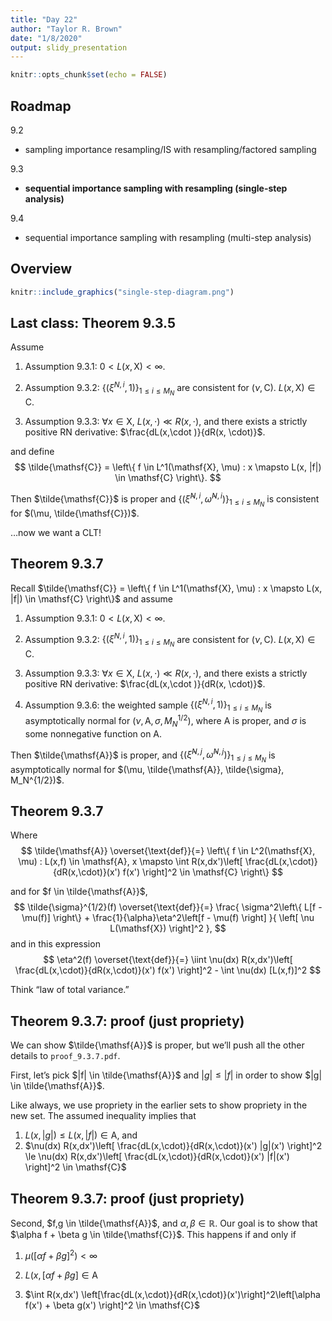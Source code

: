 ```yaml
---
title: "Day 22"
author: "Taylor R. Brown"
date: "1/8/2020"
output: slidy_presentation
---
```


```r
knitr::opts_chunk$set(echo = FALSE)
```


## Roadmap

9.2

- sampling importance resampling/IS with resampling/factored sampling 

9.3

- **sequential importance sampling with resampling (single-step analysis)**

9.4

- sequential importance sampling with resampling (multi-step analysis)

## Overview

```r
knitr::include_graphics("single-step-diagram.png")
```



## Last class: Theorem 9.3.5

Assume 

1. Assumption 9.3.1: $0 < L(x,\mathsf{X}) < \infty$.

2. Assumption 9.3.2: $\{(\xi^{N,i},1)\}_{1 \le i \le M_N}$ are consistent for $(\nu, \mathsf{C})$. $L(x,\mathsf{X}) \in \mathsf{C}$.

3. Assumption 9.3.3: $\forall x \in \mathsf{X}$, $L(x, \cdot) \ll R(x, \cdot)$, and there exists a strictly positive RN derivative: $\frac{dL(x,\cdot )}{dR(x, \cdot)}$.

and define 
$$
\tilde{\mathsf{C}} = \left\{ f \in L^1(\mathsf{X}, \mu) : x \mapsto L(x, |f|) \in \mathsf{C}  \right\}.
$$

Then $\tilde{\mathsf{C}}$ is proper and $\{ (\tilde{\xi}^{N,i}, \tilde{\omega}^{N,i} )\}_{1 \le i \le M_N}$ is consistent for $(\mu, \tilde{\mathsf{C}})$.

...now we want a CLT!

## Theorem 9.3.7

Recall $\tilde{\mathsf{C}} = \left\{ f \in L^1(\mathsf{X}, \mu) : x \mapsto L(x, |f|) \in \mathsf{C}  \right\}$ and assume 

1. Assumption 9.3.1: $0 < L(x,\mathsf{X}) < \infty$.

2. Assumption 9.3.2: $\{(\xi^{N,i},1)\}_{1 \le i \le M_N}$ are consistent for $(\nu, \mathsf{C})$. $L(x,\mathsf{X}) \in \mathsf{C}$.

3. Assumption 9.3.3: $\forall x \in \mathsf{X}$, $L(x, \cdot) \ll R(x, \cdot)$, and there exists a strictly positive RN derivative: $\frac{dL(x,\cdot )}{dR(x, \cdot)}$.

4. Assumption 9.3.6: the weighted sample $\{(\xi^{N,i}, 1)\}_{1 \le i \le M_N}$ is asymptotically normal for $(\nu, \mathsf{A}, \sigma, M_N^{1/2})$, where $\mathsf{A}$ is proper, and $\sigma$ is some nonnegative function on $\mathsf{A}$.

Then $\tilde{\mathsf{A}}$ is proper, and $\{ (\tilde{\xi}^{N,j}, \tilde{\omega}^{N,j} )\}_{1 \le j \le M_N}$ is asymptotically normal for $(\mu, \tilde{\mathsf{A}}, \tilde{\sigma}, M_N^{1/2})$.

## Theorem 9.3.7

Where
$$
\tilde{\mathsf{A}} \overset{\text{def}}{=} \left\{ f \in L^2(\mathsf{X}, \mu) : L(x,f) \in \mathsf{A}, x \mapsto \int R(x,dx')\left[ \frac{dL(x,\cdot)}{dR(x,\cdot)}(x') f(x') \right]^2 \in \mathsf{C} \right\}
$$

and for $f \in \tilde{\mathsf{A}}$,
$$
\tilde{\sigma}^{1/2}(f) \overset{\text{def}}{=} \frac{ \sigma^2\left\{ L[f - \mu(f)] \right\} + \frac{1}{\alpha}\eta^2\left[f - \mu(f) \right] }{ \left[ \nu L(\mathsf{X}) \right]^2 },
$$
and in this expression
$$
\eta^2(f) \overset{\text{def}}{=} \iint \nu(dx) R(x,dx')\left[ \frac{dL(x,\cdot)}{dR(x,\cdot)}(x') f(x') \right]^2 - \int \nu(dx) [L(x,f)]^2
$$

Think "law of total variance."


## Theorem 9.3.7: proof (just propriety)

We can show $\tilde{\mathsf{A}}$ is proper, but we'll push all the other details to `proof_9.3.7.pdf`.

First, let's pick $|f| \in \tilde{\mathsf{A}}$ and $|g| \le |f|$ in order to show $|g| \in \tilde{\mathsf{A}}$. 

Like always, we use propriety in the earlier sets to show propriety in the new set. The assumed inequality implies that 

1. $L(x,|g|) \le L(x, |f|) \in \mathsf{A}$, and
2. $\nu(dx) R(x,dx')\left[ \frac{dL(x,\cdot)}{dR(x,\cdot)}(x') |g|(x') \right]^2 \le  \nu(dx) R(x,dx')\left[ \frac{dL(x,\cdot)}{dR(x,\cdot)}(x') |f|(x') \right]^2 \in \mathsf{C}$



## Theorem 9.3.7: proof (just propriety)

Second, $f,g \in \tilde{\mathsf{A}}$, and $\alpha,\beta \in \mathbb{R}$. Our goal is to show that $\alpha f + \beta g \in \tilde{\mathsf{C}}$. This happens if and only if

1. $\mu\left(\left[\alpha f + \beta g \right]^2\right) < \infty$

2. $L(x,\left[\alpha f + \beta g \right] \in \mathsf{A}$

3. $\int R(x,dx') \left[\frac{dL(x,\cdot)}{dR(x,\cdot)}(x')\right]^2\left[\alpha f(x') + \beta g(x') \right]^2 \in \mathsf{C}$





